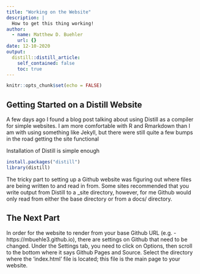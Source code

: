 ```yaml
---
title: "Working on the Website"
description: |
  How to get this thing working!
author:
  - name: Matthew D. Buehler
    url: {}
date: 12-10-2020
output:
  distill::distill_article:
    self_contained: false
    toc: true
---
```



```r
knitr::opts_chunk$set(echo = FALSE)
```

## Getting Started on a Distill Website


A few days ago I found a blog post talking about using Distill as a compiler for simple websites.
I am more comfortable with R and Rmarkdown than I am with using something like Jekyll, but there were still quite a few bumps in the road getting the site functional

Installation of Distill is simple enough 

```r

install.packages("distill")
library(distill)

```

The tricky part to setting up a Github website was figuring out where files are being written to and read in from. 
Some sites recommended that you write output from Distill to a _site directory, however, for me Github would only read from either the base directory or from a docs/ directory. 

## The Next Part

In order for the website to render from your base Github URL (e.g. - https://mbuehle3.github.io), there are settings on Github that need to be changed. 
Under the Settings tab, you need to click on Options, then scroll to the bottom where it says Github Pages and Source. 
Select the directory where the 'index.html' file is located; this file is the main page to your website.